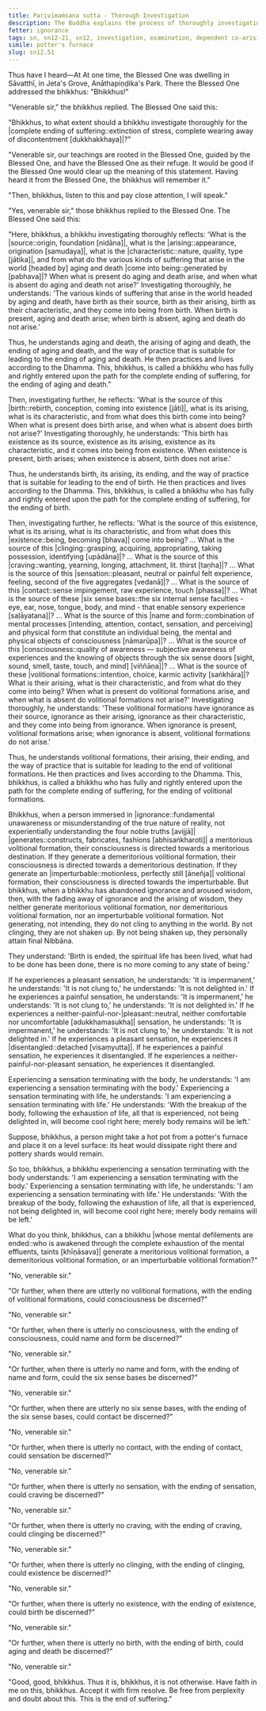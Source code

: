```yaml
---
title: Parivīmaṁsana sutta - Thorough Investigation
description: The Buddha explains the process of thoroughly investigating the arising and cessation of suffering through dependent co-arising.
fetter: ignorance
tags: sn, sn12-21, sn12, investigation, examination, dependent co-arising, dependent origination, twelve links, ignorance, volitional formations, consciousness, name and form, six sense bases, contact, sensation, craving, clinging, existence, birth, aging and death, wisdom
simile: potter's furnace
slug: sn12.51
---
```


Thus have I heard—At At one time, the Blessed One was dwelling in Sāvatthī, in Jeta's Grove, Anāthapiṇḍika's Park. There the Blessed One addressed the bhikkhus: "Bhikkhus!"

"Venerable sir," the bhikkhus replied. The Blessed One said this:

"Bhikkhus, to what extent should a bhikkhu investigate thoroughly for the |complete ending of suffering::extinction of stress, complete wearing away of discontentment [dukkhakkhaya]|?"

"Venerable sir, our teachings are rooted in the Blessed One, guided by the Blessed One, and have the Blessed One as their refuge. It would be good if the Blessed One would clear up the meaning of this statement. Having heard it from the Blessed One, the bhikkhus will remember it."

"Then, bhikkhus, listen to this and pay close attention, I will speak."

"Yes, venerable sir," those bhikkhus replied to the Blessed One. The Blessed One said this:

"Here, bhikkhus, a bhikkhu investigating thoroughly reflects: 'What is the |source::origin, foundation [nidāna]|, what is the |arising::appearance, origination [samudaya]|, what is the |characteristic::nature, quality, type [jātika]|, and from what do the various kinds of suffering that arise in the world [headed by] aging and death |come into being::generated by [pabhava]|? When what is present do aging and death arise, and when what is absent do aging and death not arise?' Investigating thoroughly, he understands: 'The various kinds of suffering that arise in the world headed by aging and death, have birth as their source, birth as their arising, birth as their characteristic, and they come into being from birth. When birth is present, aging and death arise; when birth is absent, aging and death do not arise.'

Thus, he understands aging and death, the arising of aging and death, the ending of aging and death, and the way of practice that is suitable for leading to the ending of aging and death. He then practices and lives according to the Dhamma. This, bhikkhus, is called a bhikkhu who has fully and rightly entered upon the path for the complete ending of suffering, for the ending of aging and death."

Then, investigating further, he reflects: 'What is the source of this |birth::rebirth, conception, coming into existence [jāti]|, what is its arising, what is its characteristic, and from what does this birth come into being? When what is present does birth arise, and when what is absent does birth not arise?' Investigating thoroughly, he understands: 'This birth has existence as its source, existence as its arising, existence as its characteristic, and it comes into being from existence. When existence is present, birth arises; when existence is absent, birth does not arise.'

Thus, he understands birth, its arising, its ending, and the way of practice that is suitable for leading to the end of birth. He then practices and lives according to the Dhamma. This, bhikkhus, is called a bhikkhu who has fully and rightly entered upon the path for the complete ending of suffering, for the ending of birth.

Then, investigating further, he reflects: 'What is the source of this existence, what is its arising, what is its characteristic, and from what does this |existence::being, becoming [bhava]| come into being? ... What is the source of this |clinging::grasping, acquiring, appropriating, taking possession, identifying [upādāna]|? ... What is the source of this |craving::wanting, yearning, longing, attachment, lit. thirst [taṇha]|? ... What is the source of this |sensation::pleasant, neutral or painful felt experience, feeling, second of the five aggregates [vedanā]|? ... What is the source of this |contact::sense impingement, raw experience, touch [phassa]|? ... What is the source of these |six sense bases::the six internal sense faculties - eye, ear, nose, tongue, body, and mind - that enable sensory experience [saḷāyatana]|? ... What is the source of this |name and form::combination of mental processes [intending, attention, contact, sensation, and perceiving] and physical form that constitute an individual being, the mental and physical objects of consciousness [nāmarūpa]|? ... What is the source of this |consciousness::quality of awareness — subjective awareness of experiences and the knowing of objects through the six sense doors [sight, sound, smell, taste, touch, and mind] [viññāṇa]|? ... What is the source of these |volitional formations::intention, choice, karmic activity [saṅkhāra]|? What is their arising, what is their characteristic, and from what do they come into being? When what is present do volitional formations arise, and when what is absent do volitional formations not arise?' Investigating thoroughly, he understands: 'These volitional formations have ignorance as their source, ignorance as their arising, ignorance as their characteristic, and they come into being from ignorance. When ignorance is present, volitional formations arise; when ignorance is absent, volitional formations do not arise.'

Thus, he understands volitional formations, their arising, their ending, and the way of practice that is suitable for leading to the end of volitional formations. He then practices and lives according to the Dhamma. This, bhikkhus, is called a bhikkhu who has fully and rightly entered upon the path for the complete ending of suffering, for the ending of volitional formations.

Bhikkhus, when a person immersed in |ignorance::fundamental unawareness or misunderstanding of the true nature of reality, not experientially understanding the four noble truths [avijjā]| |generates::constructs, fabricates, fashions [abhisaṅkharoti]| a meritorious volitional formation, their consciousness is directed towards a meritorious destination. If they generate a demeritorious volitional formation, their consciousness is directed towards a demeritorious destination. If they generate an |imperturbable::motionless, perfectly still [āneñja]| volitional formation, their consciousness is directed towards the imperturbable. But bhikkhus, when a bhikkhu has abandoned ignorance and aroused wisdom, then, with the fading away of ignorance and the arising of wisdom, they neither generate meritorious volitional formation, nor demeritorious volitional formation, nor an imperturbable volitional formation. Not generating, not intending, they do not cling to anything in the world. By not clinging, they are not shaken up. By not being shaken up, they personally attain final Nibbāna.

They understand: 'Birth is ended, the spiritual life has been lived, what had to be done has been done, there is no more coming to any state of being.'

If he experiences a pleasant sensation, he understands: 'It is impermanent,' he understands: 'It is not clung to,' he understands: 'It is not delighted in.' If he experiences a painful sensation, he understands: 'It is impermanent,' he understands: 'It is not clung to,' he understands: 'It is not delighted in.' If he experiences a neither-painful-nor-|pleasant::neutral, neither comfortable nor uncomfortable [adukkhamasukha]| sensation, he understands: 'It is impermanent,' he understands: 'It is not clung to,' he understands: 'It is not delighted in.' If he experiences a pleasant sensation, he experiences it |disentangled::detached [visaṃyutta]|. If he experiences a painful sensation, he experiences it disentangled. If he experiences a neither-painful-nor-pleasant sensation, he experiences it disentangled.

Experiencing a sensation terminating with the body, he understands: 'I am experiencing a sensation terminating with the body.' Experiencing a sensation terminating with life, he understands: 'I am experiencing a sensation terminating with life.' He understands: 'With the breakup of the body, following the exhaustion of life, all that is experienced, not being delighted in, will become cool right here; merely body remains will be left.'

Suppose, bhikkhus, a person might take a hot pot from a potter's furnace and place it on a level surface: its heat would dissipate right there and pottery shards would remain.

So too, bhikkhus, a bhikkhu experiencing a sensation terminating with the body understands: 'I am experiencing a sensation terminating with the body.' Experiencing a sensation terminating with life, he understands: 'I am experiencing a sensation terminating with life.' He understands: 'With the breakup of the body, following the exhaustion of life, all that is experienced, not being delighted in, will become cool right here; merely body remains will be left.'

What do you think, bhikkhus, can a bhikkhu |whose mental defilements are ended::who is awakened through the complete exhaustion of the mental effluents, taints [khīṇāsava]| generate a meritorious volitional formation, a demeritorious volitional formation, or an imperturbable volitional formation?"

"No, venerable sir."

"Or further, when there are utterly no volitional formations, with the ending of volitional formations, could consciousness be discerned?"

"No, venerable sir."

"Or further, when there is utterly no consciousness, with the ending of consciousness, could name and form be discerned?"

"No, venerable sir."

"Or further, when there is utterly no name and form, with the ending of name and form, could the six sense bases be discerned?"

"No, venerable sir."

"Or further, when there are utterly no six sense bases, with the ending of the six sense bases, could contact be discerned?"

"No, venerable sir."

"Or further, when there is utterly no contact, with the ending of contact, could sensation be discerned?"

"No, venerable sir."

"Or further, when there is utterly no sensation, with the ending of sensation, could craving be discerned?"

"No, venerable sir."

"Or further, when there is utterly no craving, with the ending of craving, could clinging be discerned?"

"No, venerable sir."

"Or further, when there is utterly no clinging, with the ending of clinging, could existence be discerned?"

"No, venerable sir."

"Or further, when there is utterly no existence, with the ending of existence, could birth be discerned?"

"No, venerable sir."

"Or further, when there is utterly no birth, with the ending of birth, could aging and death be discerned?"

"No, venerable sir."

"Good, good, bhikkhus. Thus it is, bhikkhus, it is not otherwise. Have faith in me on this, bhikkhus. Accept it with firm resolve. Be free from perplexity and doubt about this. This is the end of suffering."